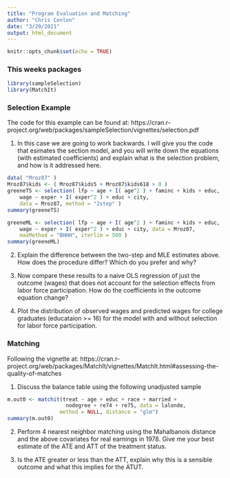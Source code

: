 ```yaml
---
title: "Program Evaluation and Matching"
author: "Chris Conlon"
date: "3/29/2021"
output: html_document
---
```


```r
knitr::opts_chunk$set(echo = TRUE)
```

### This weeks packages


```r
library(sampleSelection)
library(MatchIt)
```

### Selection Example
The code for this example can be found at:
https://cran.r-project.org/web/packages/sampleSelection/vignettes/selection.pdf

1. In this case we are going to work backwards. I will give you the code that esimates the section model, and you will write down the equations (with estimated coefficients) and explain what is the selection problem, and how is it addressed here.

```r
data( "Mroz87" )
Mroz87$kids <- ( Mroz87$kids5 + Mroz87$kids618 > 0 )
greeneTS <- selection( lfp ~ age + I( age^2 ) + faminc + kids + educ,
    wage ~ exper + I( exper^2 ) + educ + city,
    data = Mroz87, method = "2step" )
summary(greeneTS)
```

```r
greeneML <- selection( lfp ~ age + I( age^2 ) + faminc + kids + educ,
    wage ~ exper + I( exper^2 ) + educ + city, data = Mroz87,
    maxMethod = "BHHH", iterlim = 500 )
summary(greeneML)
```

2. Explain the difference between the two-step and MLE estimates above. How does the procedure differ? Which do you prefer and why?

3. Now compare these results to a naive OLS regression of just the outcome (wages) that does not account for the selection effects from labor force participation. How do the coefficients in the outcome equation change?

4. Plot the distribution of observed wages and predicted wages for college graduates (educataion >= 16) for the model with and without selection for labor force participation.



### Matching

Following the vignette at: https://cran.r-project.org/web/packages/MatchIt/vignettes/MatchIt.html#assessing-the-quality-of-matches

1. Discuss the balance table using the following unadjusted sample

```r
m.out0 <- matchit(treat ~ age + educ + race + married + 
                   nodegree + re74 + re75, data = lalonde,
                 method = NULL, distance = "glm")
summary(m.out0)
```

2. Perform 4 nearest neighbor matching using the Mahalbanois distance and the above covariates for real earnings in 1978. Give me your best estimate of the ATE and ATT of the treatment status. 

3. Is the ATE greater or less than the ATT, explain why this is a sensible outcome and what this implies for the ATUT.
